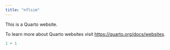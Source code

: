 ```yaml
---
title: "nflsim"
---
```


This is a Quarto website.

To learn more about Quarto websites visit <https://quarto.org/docs/websites>.

```r
1 + 1
```
